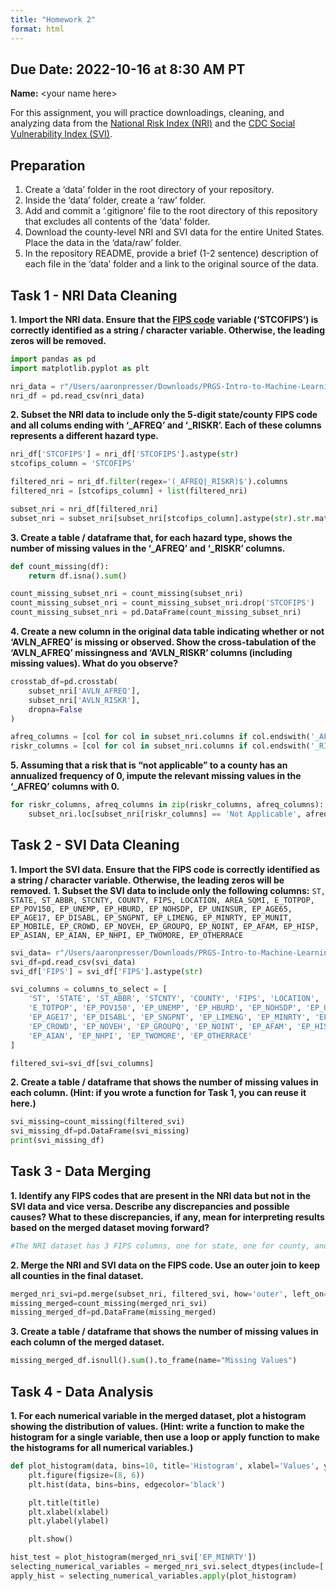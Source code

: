 ```yaml
---
title: "Homework 2"
format: html
---
```


__Due Date:__ 2022-10-16 at 8:30 AM PT
---


__Name:__ \<your name here\>



For this assignment, you will practice downloadings, cleaning, and analyzing data from the [National Risk Index (NRI)](https://hazards.fema.gov/nri/) and the [CDC Social Vulnerability Index (SVI)](https://www.atsdr.cdc.gov/placeandhealth/svi/index.html).

## Preparation

1. Create a 'data' folder in the root directory of your repository.
1. Inside the 'data' folder, create a 'raw' folder.
1. Add and commit a '.gitignore' file to the root directory of this repository that excludes all contents of the 'data' folder.
1. Download the county-level NRI and SVI data for the entire United States. Place the data in the 'data/raw' folder.
1. In the repository README, provide a brief (1-2 sentence) description of each file in the 'data' folder and a link to the original source of the data.

## Task 1 - NRI Data Cleaning

__1. Import the NRI data. Ensure that the [FIPS code](https://en.wikipedia.org/wiki/Federal_Information_Processing_Standard_state_code) variable ('STCOFIPS') is correctly identified as a string / character variable. Otherwise, the leading zeros will be removed.__

```python
import pandas as pd
import matplotlib.pyplot as plt

nri_data = r"/Users/aaronpresser/Downloads/PRGS-Intro-to-Machine-Learning/data/raw/National Risk Index (NRI) County Level Data\NRI_Table_Counties.csv"
nri_df = pd.read_csv(nri_data)
```

__2. Subset the NRI data to include only the 5-digit state/county FIPS code and all colums ending with '\_AFREQ' and '\_RISKR'. Each of these columns represents a different hazard type.__

```python
nri_df['STCOFIPS'] = nri_df['STCOFIPS'].astype(str)
stcofips_column = 'STCOFIPS'

filtered_nri = nri_df.filter(regex='(_AFREQ|_RISKR)$').columns
filtered_nri = [stcofips_column] + list(filtered_nri)

subset_nri = nri_df[filtered_nri]
subset_nri = subset_nri[subset_nri[stcofips_column].astype(str).str.match(r'^\d{5}$')]
```
__3. Create a table / dataframe that, for each hazard type, shows the number of missing values in the '\_AFREQ' and '\_RISKR' columns.__
```python
def count_missing(df):
    return df.isna().sum()

count_missing_subset_nri = count_missing(subset_nri)
count_missing_subset_nri = count_missing_subset_nri.drop('STCOFIPS')
count_missing_subset_nri = pd.DataFrame(count_missing_subset_nri)
```
__4. Create a new column in the original data table indicating whether or not 'AVLN_AFREQ' is missing or observed. Show the cross-tabulation of the 'AVLN_AFREQ' missingness and 'AVLN_RISKR' columns (including missing values). What do you observe?__
```python
crosstab_df=pd.crosstab(
    subset_nri['AVLN_AFREQ'],
    subset_nri['AVLN_RISKR'],
    dropna=False
)

afreq_columns = [col for col in subset_nri.columns if col.endswith('_AFREQ')]
riskr_columns = [col for col in subset_nri.columns if col.endswith('_RISKR')]
```
__5. Assuming that a risk that is "not applicable" to a county has an annualized frequency of 0, impute the relevant missing values in the '\_AFREQ' columns with 0.__
```python
for riskr_columns, afreq_columns in zip(riskr_columns, afreq_columns):
    subset_nri.loc[subset_nri[riskr_columns] == 'Not Applicable', afreq_columns] = 0
```


## Task 2 - SVI Data Cleaning

__1. Import the SVI data. Ensure that the FIPS code is correctly identified as a string / character variable. Otherwise, the leading zeros will be removed.__
__1. Subset the SVI data to include only the following columns:__
`ST, STATE, ST_ABBR, STCNTY, COUNTY, FIPS, LOCATION, AREA_SQMI, E_TOTPOP, EP_POV150, EP_UNEMP, EP_HBURD, EP_NOHSDP, EP_UNINSUR, EP_AGE65, EP_AGE17, EP_DISABL, EP_SNGPNT, EP_LIMENG, EP_MINRTY, EP_MUNIT, EP_MOBILE, EP_CROWD, EP_NOVEH, EP_GROUPQ, EP_NOINT, EP_AFAM, EP_HISP, EP_ASIAN, EP_AIAN, EP_NHPI, EP_TWOMORE, EP_OTHERRACE`
```python
svi_data= r"/Users/aaronpresser/Downloads/PRGS-Intro-to-Machine-Learning/data/raw/Social Vulnerability Index (SVI) County Level Data/SVI_2022_US_county.csv"
svi_df=pd.read_csv(svi_data)
svi_df['FIPS'] = svi_df['FIPS'].astype(str)

svi_columns = columns_to_select = [
    'ST', 'STATE', 'ST_ABBR', 'STCNTY', 'COUNTY', 'FIPS', 'LOCATION', 'AREA_SQMI',
    'E_TOTPOP', 'EP_POV150', 'EP_UNEMP', 'EP_HBURD', 'EP_NOHSDP', 'EP_UNINSUR', 'EP_AGE65',
    'EP_AGE17', 'EP_DISABL', 'EP_SNGPNT', 'EP_LIMENG', 'EP_MINRTY', 'EP_MUNIT', 'EP_MOBILE',
    'EP_CROWD', 'EP_NOVEH', 'EP_GROUPQ', 'EP_NOINT', 'EP_AFAM', 'EP_HISP', 'EP_ASIAN',
    'EP_AIAN', 'EP_NHPI', 'EP_TWOMORE', 'EP_OTHERRACE'
]

filtered_svi=svi_df[svi_columns]
```
__2. Create a table / dataframe that shows the number of missing values in each column.
(Hint: if you wrote a function for Task 1, you can reuse it here.)__

```python
svi_missing=count_missing(filtered_svi)
svi_missing_df=pd.DataFrame(svi_missing)
print(svi_missing_df)
```

## Task 3 - Data Merging
__1. Identify any FIPS codes that are present in the NRI data but not in the SVI data and vice versa. Describe any discrepancies and possible causes? What to these discrepancies, if any, mean for interpreting results based on the merged dataset moving forward?__
```python
#The NRI dataset has 3 FIPS columns, one for state, one for county, and one for a combination of both, called state county (STCO). The SVI data has one column named FIPS and another column named STCNTY (State County) which can be interpreted in the same way as the STCOFIPS column from the NRI data and we should keep this in mind moving forward as we can use this as a key to merge our datasets
```
__2. Merge the NRI and SVI data on the FIPS code. Use an outer join to keep all counties in the final dataset.__
```python
merged_nri_svi=pd.merge(subset_nri, filtered_svi, how='outer', left_on='STCOFIPS', right_on='FIPS')
missing_merged=count_missing(merged_nri_svi)
missing_merged_df=pd.DataFrame(missing_merged)
```
__3. Create a table / dataframe that shows the number of missing values in each column of the merged dataset.__

```python
missing_merged_df.isnull().sum().to_frame(name="Missing Values")
```

## Task 4 - Data Analysis

__1. For each numerical variable in the merged dataset, plot a histogram showing the distribution of values.
(Hint: write a function to make the histogram for a single variable, then use a loop or apply function to make the histograms for all numerical variables.)__
```python
def plot_histogram(data, bins=10, title='Histogram', xlabel='Values', ylabel='Frequency'):
    plt.figure(figsize=(8, 6))
    plt.hist(data, bins=bins, edgecolor='black')

    plt.title(title)
    plt.xlabel(xlabel)
    plt.ylabel(ylabel)

    plt.show()

hist_test = plot_histogram(merged_nri_svi['EP_MINRTY'])
selecting_numerical_variables = merged_nri_svi.select_dtypes(include=['number'])
apply_hist = selecting_numerical_variables.apply(plot_histogram)
```
